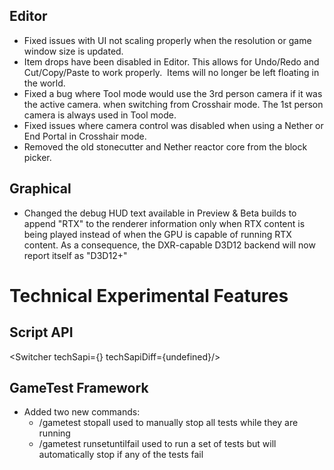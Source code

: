 



## **Editor**

-   Fixed issues with UI not scaling properly when the resolution or game window size is updated.
-   Item drops have been disabled in Editor. This allows for Undo/Redo and Cut/Copy/Paste to work properly.  Items will no longer be left floating in the world.
-   Fixed a bug where Tool mode would use the 3rd person camera if it was the active camera. when switching from Crosshair mode. The 1st person camera is always used in Tool mode.
-   Fixed issues where camera control was disabled when using a Nether or End Portal in Crosshair mode.
-   Removed the old stonecutter and Nether reactor core from the block picker.

## **Graphical**

-   Changed the debug HUD text available in Preview & Beta builds to append "RTX" to the renderer information only when RTX content is being played instead of when the GPU is capable of running RTX content. As a consequence, the DXR-capable D3D12 backend will now report itself as "D3D12+"

# **Technical Experimental Features**


## **Script API**

<Switcher techSapi={<TechSapiStable/>} techSapiDiff={undefined}/>

## **GameTest Framework**

-   Added two new commands:
    -   /gametest stopall used to manually stop all tests while they are running
    -   /gametest runsetuntilfail used to run a set of tests but will automatically stop if any of the tests fail

